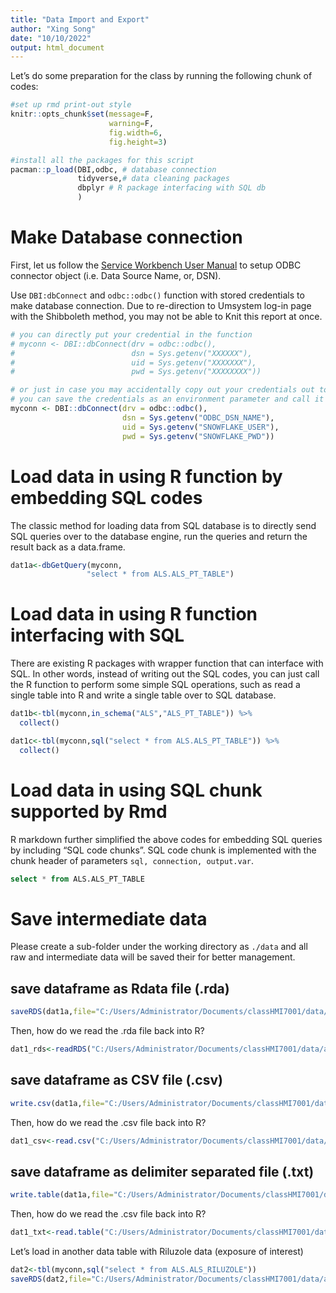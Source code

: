 ```yaml
---
title: "Data Import and Export"
author: "Xing Song"
date: "10/10/2022"
output: html_document
---
```


Let's do some preparation for the class by running the following chunk of codes:

```r
#set up rmd print-out style
knitr::opts_chunk$set(message=F,
                      warning=F,
                      fig.width=6, 
                      fig.height=3)

#install all the packages for this script
pacman::p_load(DBI,odbc, # database connection
               tidyverse,# data cleaning packages
               dbplyr # R package interfacing with SQL db
               )
```

# Make Database connection
First, let us follow the [Service Workbench User Manual](https://github.com/sxinger/HMI7001-secondary-use-of-EHR/blob/main/ref/Service_Workbench_User_Manual.md) to setup ODBC connector object (i.e. Data Source Name, or, DSN). 

Use `DBI:dbConnect` and `odbc::odbc()` function with stored credentials to make database connection. Due to re-direction to Umsystem log-in page with the Shibboleth method, you may not be able to Knit this report at once. 

```r
# you can directly put your credential in the function
# myconn <- DBI::dbConnect(drv = odbc::odbc(),
#                          dsn = Sys.getenv("XXXXXX"),
#                          uid = Sys.getenv("XXXXXXX"),
#                          pwd = Sys.getenv("XXXXXXXX"))

# or just in case you may accidentally copy out your credentials out together with your R codes
# you can save the credentials as an environment parameter and call it using an alias
myconn <- DBI::dbConnect(drv = odbc::odbc(),
                         dsn = Sys.getenv("ODBC_DSN_NAME"),
                         uid = Sys.getenv("SNOWFLAKE_USER"),
                         pwd = Sys.getenv("SNOWFLAKE_PWD"))
```

# Load data in using R function by embedding SQL codes
The classic method for loading data from SQL database is to directly send SQL queries over to the database engine, run the queries and return the result back as a data.frame.

```r
dat1a<-dbGetQuery(myconn,
                 "select * from ALS.ALS_PT_TABLE")
```

# Load data in using R function interfacing with SQL
There are existing R packages with wrapper function that can interface with SQL. In other words, instead of writing out the SQL codes, you can just call the R function to perform some simple SQL operations, such as read a single table into R and write a single table over to SQL database. 

```r
dat1b<-tbl(myconn,in_schema("ALS","ALS_PT_TABLE")) %>% 
  collect()
```

```r
dat1c<-tbl(myconn,sql("select * from ALS.ALS_PT_TABLE")) %>%
  collect()
```

# Load data in using SQL chunk supported by Rmd
R markdown further simplified the above codes for embedding SQL queries by including "SQL code chunks". SQL code chunk is implemented with the chunk header of parameters `sql, connection, output.var`. 

```sql
select * from ALS.ALS_PT_TABLE
```

# Save intermediate data
Please create a sub-folder under the working directory as `./data` and all raw and intermediate data will be saved their for better management. 

## save dataframe as Rdata file (.rda)
```r
saveRDS(dat1a,file="C:/Users/Administrator/Documents/classHMI7001/data/als_pt_table.rda")
```

Then, how do we read the .rda file back into R?

```r
dat1_rds<-readRDS("C:/Users/Administrator/Documents/classHMI7001/data/als_pt_table.rda")
```

## save dataframe as CSV file (.csv)
```r
write.csv(dat1a,file="C:/Users/Administrator/Documents/classHMI7001/data/als_pt_table.csv")
```

Then, how do we read the .csv file back into R?

```r
dat1_csv<-read.csv("C:/Users/Administrator/Documents/classHMI7001/data/als_pt_table.csv")
```

## save dataframe as delimiter separated file (.txt)
```r
write.table(dat1a,file="C:/Users/Administrator/Documents/classHMI7001/data/als_pt_table.txt",sep="|")
```

Then, how do we read the .csv file back into R?

```r
dat1_txt<-read.table("C:/Users/Administrator/Documents/classHMI7001/data/als_pt_table.txt",sep="|")
```

Let's load in another data table with Riluzole data (exposure of interest)
```r
dat2<-tbl(myconn,sql("select * from ALS.ALS_RILUZOLE"))
saveRDS(dat2,file="C:/Users/Administrator/Documents/classHMI7001/data/als_riluzole.rda")
```

